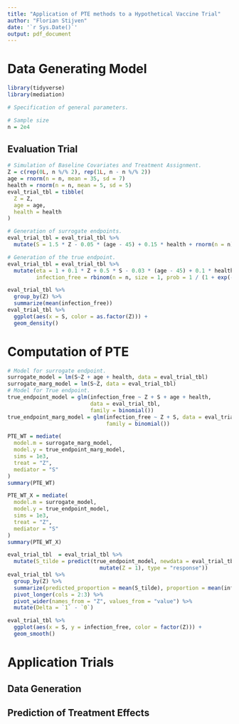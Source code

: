 ```yaml
---
title: "Application of PTE methods to a Hypothetical Vaccine Trial"
author: "Florian Stijven"
date: '`r Sys.Date()`'
output: pdf_document
---
```


# Data Generating Model

```r
library(tidyverse)
library(mediation)
```


```r
# Specification of general parameters.

# Sample size
n = 2e4
```

## Evaluation Trial


```r
# Simulation of Baseline Covariates and Treatment Assignment.
Z = c(rep(0L, n %/% 2), rep(1L, n - n %/% 2))
age = rnorm(n = n, mean = 35, sd = 7)
health = rnorm(n = n, mean = 5, sd = 5)
eval_trial_tbl = tibble(
  Z = Z, 
  age = age,
  health = health
)
```

```r
# Generation of surrogate endpoints.
eval_trial_tbl = eval_trial_tbl %>%
  mutate(S = 1.5 * Z - 0.05 * (age - 45) + 0.15 * health + rnorm(n = n))
```

```r
# Generation of the true endpoint.
eval_trial_tbl = eval_trial_tbl %>%
  mutate(eta = 1 + 0.1 * Z + 0.5 * S - 0.03 * (age - 45) + 0.1 * health,
         infection_free = rbinom(n = n, size = 1, prob = 1 / (1 + exp(-1 * eta))))
```

```r
eval_trial_tbl %>%
  group_by(Z) %>%
  summarize(mean(infection_free))
eval_trial_tbl %>%
  ggplot(aes(x = S, color = as.factor(Z))) +
  geom_density()
```

# Computation of PTE

```r
# Model for surrogate endpoint.
surrogate_model = lm(S~Z + age + health, data = eval_trial_tbl)
surrogate_marg_model = lm(S~Z, data = eval_trial_tbl)
# Model for True endpoint.
true_endpoint_model = glm(infection_free ~ Z + S + age + health,
                          data = eval_trial_tbl,
                          family = binomial())
true_endpoint_marg_model = glm(infection_free ~ Z + S, data = eval_trial_tbl,
                               family = binomial())
```

```r
PTE_WT = mediate(
  model.m = surrogate_marg_model,
  model.y = true_endpoint_marg_model,
  sims = 1e3,
  treat = "Z",
  mediator = "S"
)
summary(PTE_WT)

PTE_WT_X = mediate(
  model.m = surrogate_model,
  model.y = true_endpoint_model,
  sims = 1e3,
  treat = "Z",
  mediator = "S"
)
summary(PTE_WT_X)
```

```r
eval_trial_tbl  = eval_trial_tbl %>%
  mutate(S_tilde = predict(true_endpoint_model, newdata = eval_trial_tbl %>%
                             mutate(Z = 1), type = "response"))
eval_trial_tbl %>%
  group_by(Z) %>%
  summarize(predicted_proportion = mean(S_tilde), proportion = mean(infection_free)) %>%
  pivot_longer(cols = 2:3) %>%
  pivot_wider(names_from = "Z", values_from = "value") %>%
  mutate(Delta = `1` - `0`)
```



```r
eval_trial_tbl %>%
  ggplot(aes(x = S, y = infection_free, color = factor(Z))) +
  geom_smooth()
```


# Application Trials

## Data Generation

## Prediction of Treatment Effects